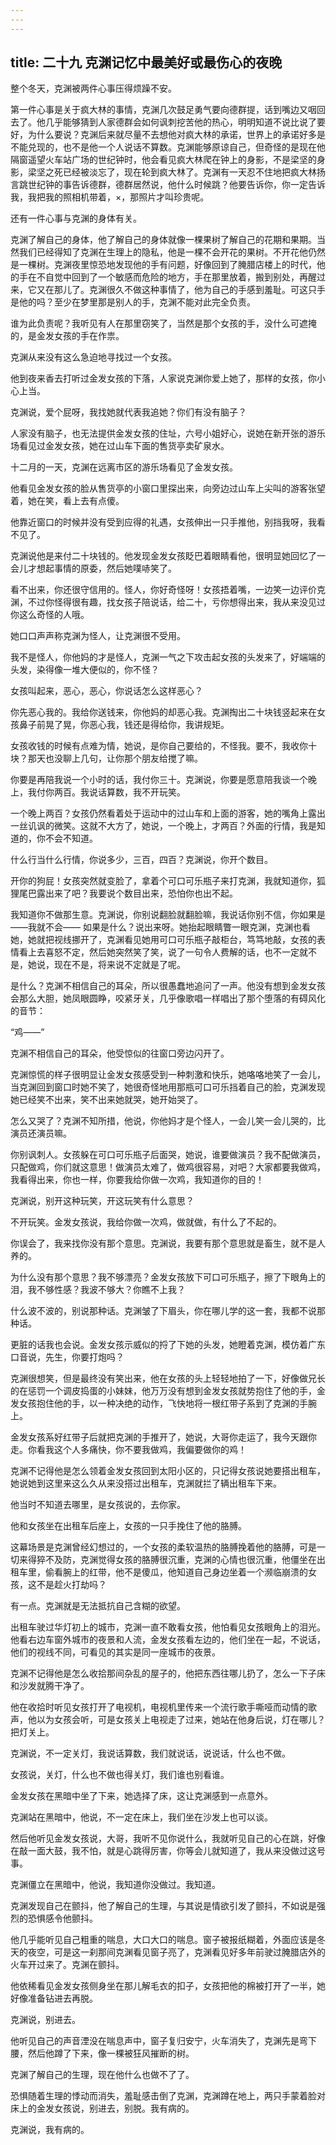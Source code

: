 ```yaml
---
---
---
```

title: 二十九 克渊记忆中最美好或最伤心的夜晚
---




整个冬天，克渊被两件心事压得烦躁不安。

第一件心事是关于疯大林的事情，克渊几次鼓足勇气要向德群提，话到嘴边又咽回去了。他几乎能够猜到人家德群会如何讽刺挖苦他的热心，明明知道不说比说了要好，为什么要说？克渊后来就尽量不去想他对疯大林的承诺，世界上的承诺好多是不能兑现的，也不是他一个人说话不算数。克渊能够原谅自己，但奇怪的是现在他隔窗遥望火车站广场的世纪钟时，他会看见疯大林爬在钟上的身影，不是梁坚的身影，梁坚之死已经被淡忘了，现在轮到疯大林了。克渊有一天忍不住地把疯大林扬言跳世纪钟的事告诉德群，德群居然说，他什么时候跳？他要告诉你，你一定告诉我，我把我的照相机带着，×，那照片才叫珍贵呢。

还有一件心事与克渊的身体有关。

克渊了解自己的身体，他了解自己的身体就像一棵果树了解自己的花期和果期。当然我们已经得知了克渊在生理上的隐私，他是一棵不会开花的果树。不开花他仍然是一棵树。克渊夜里惊恐地发现他的手有问题，好像回到了腌腊店楼上的时代，他的手在不自觉中回到了一个敏感而危险的地方，手在那里放着，搬到别处，再醒过来，它又在那儿了。克渊很久不做这种事情了，他为自己的手感到羞耻。可这只手是他的吗？至少在梦里那是别人的手，克渊不能对此完全负责。

谁为此负责呢？我听见有人在那里窃笑了，当然是那个女孩的手，没什么可遮掩的，是金发女孩的手在作祟。

克渊从来没有这么急迫地寻找过一个女孩。

他到夜来香去打听过金发女孩的下落，人家说克渊你爱上她了，那样的女孩，你小心上当。

克渊说，爱个屁呀，我找她就代表我追她？你们有没有脑子？

人家没有脑子，也无法提供金发女孩的住址，六号小姐好心，说她在新开张的游乐场看见过金发女孩，她在过山车下面的售货亭卖矿泉水。

十二月的一天，克渊在远离市区的游乐场看见了金发女孩。

他看见金发女孩的脸从售货亭的小窗口里探出来，向旁边过山车上尖叫的游客张望着，她在笑，看上去有点傻。

他靠近窗口的时候并没有受到应得的礼遇，女孩伸出一只手推他，别挡我呀，我看不见了。

克渊说他是来付二十块钱的。他发现金发女孩眨巴着眼睛看他，很明显她回忆了一会儿才想起事情的原委，然后她噗哧笑了。

看不出来，你还很守信用的。怪人，你好奇怪呀！女孩捂着嘴，一边笑一边评价克渊，不过你怪得很有趣，找女孩子陪说话，给二十，亏你想得出来，我从来没见过你这么奇怪的人哦。

她口口声声称克渊为怪人，让克渊很不受用。

我不是怪人，你他妈的才是怪人，克渊一气之下攻击起女孩的头发来了，好端端的头发，染得像一堆大便似的，你不怪？

女孩叫起来，恶心，恶心，你说话怎么这样恶心？

你先恶心我的。我给你送钱来，你他妈的却恶心我。克渊掏出二十块钱竖起来在女孩鼻子前晃了晃，你恶心我，钱还是得给你，我讲规矩。

女孩收钱的时候有点难为情，她说，是你自己要给的，不怪我。要不，我收你十块？那天也没聊上几句，让你那个朋友给搅了嘛。

你要是再陪我说一个小时的话，我付你三十。克渊说，你要是愿意陪我谈一个晚上，我付你两百。我说话算数，我不开玩笑。

一个晚上两百？女孩仍然看着处于运动中的过山车和上面的游客，她的嘴角上露出一丝讥讽的微笑。这就不大方了，她说，一个晚上，才两百？外面的行情，我是知道的，你不会不知道。

什么行当什么行情，你说多少，三百，四百？克渊说，你开个数目。

开你的狗屁！女孩突然就变脸了，拿着个可口可乐瓶子来打克渊，我就知道你，狐狸尾巴露出来了吧？我要说个数目出来，恐怕你也出不起。

我知道你不做那生意。克渊说，你别说翻脸就翻脸嘛，我说话你别不信，你如果是——我就不会—— 如果是什么？说出来呀。她抬起眼睛瞥一眼克渊，克渊也看她，她就把视线挪开了，克渊看见她用可口可乐瓶子敲柜台，笃笃地敲，女孩的表情看上去喜怒不定，然后她突然笑了笑，说了一句令人费解的话，也不一定就不是，她说，现在不是，将来说不定就是了呢。

是什么？克渊不相信自己的耳朵，所以很愚蠢地追问了一声。他没有想到金发女孩会那么大胆，她凤眼圆睁，咬紧牙关，几乎像歌唱一样唱出了那个堕落的有碍风化的音节：

“鸡——”

克渊不相信自己的耳朵，他受惊似的往窗口旁边闪开了。

克渊惊慌的样子很明显让金发女孩感受到一种刺激和快乐，她咯咯地笑了一会儿，当克渊回到窗口时她不笑了，她很奇怪地用那瓶可口可乐挡着自己的脸，克渊发现她已经笑不出来，笑不出来她就哭，她开始哭了。

怎么又哭了？克渊不知所措，他说，你他妈才是个怪人，一会儿笑一会儿哭的，比演员还演员嘛。

你别讽刺人。女孩躲在可口可乐瓶子后面哭，她说，谁要做演员？我不配做演员，只配做鸡，你们就这意思！做演员太难了，做鸡很容易，对吧？大家都要我做鸡，我看得出来，你也一样，你要我给你做一次鸡，我知道你的目的！

克渊说，别开这种玩笑，开这玩笑有什么意思？

不开玩笑。金发女孩说，我给你做一次鸡，做就做，有什么了不起的。

你误会了，我来找你没有那个意思。克渊说，我要有那个意思就是畜生，就不是人养的。

为什么没有那个意思？我不够漂亮？金发女孩放下可口可乐瓶子，擦了下眼角上的泪，我不够性感？我波不够大？你瞧不上我？

什么波不波的，别说那种话。克渊皱了下眉头，你在哪儿学的这一套，我都不说那种话。

更脏的话我也会说。金发女孩示威似的捋了下她的头发，她瞪着克渊，模仿着广东口音说，先生，你要打炮吗？

克渊很想笑，但是最终没有笑出来，他在女孩的头上轻轻地拍了一下，好像做兄长的在惩罚一个调皮捣蛋的小妹妹，他万万没有想到金发女孩就势抱住了他的手，金发女孩抱住他的手，以一种决绝的动作，飞快地将一根红带子系到了克渊的手腕上。

金发女孩系好红带子后就把克渊的手推开了，她说，大哥你走运了，我今天跟你走。你看我这个人多痛快，你不要我做鸡，我偏要做你的鸡！

克渊不记得他是怎么领着金发女孩回到太阳小区的，只记得女孩说她要搭出租车，她说她到这里来这么久从来没搭过出租车，克渊就拦了辆出租车下来。

他当时不知道去哪里，是女孩说的，去你家。

他和女孩坐在出租车后座上，女孩的一只手挽住了他的胳膊。

这幕场景是克渊曾经幻想过的，一个女孩的柔软温热的胳膊挽着他的胳膊，可是一切来得猝不及防，克渊觉得女孩的胳膊很沉重，克渊的心情也很沉重，他僵坐在出租车里，偷看腕上的红带，他不是傻瓜，他知道自己身边坐着一个濒临崩溃的女孩，这不是趁火打劫吗？

有一点。克渊就是无法抵抗自己含糊的欲望。

出租车驶过华灯初上的城市，克渊一直不敢看女孩，他怕看见女孩眼角上的泪光。他看右边车窗外城市的夜景和人流，金发女孩看左边的，他们坐在一起，不说话，他们的视线不同，可看见的其实是同一座城市的夜景。

克渊不记得他是怎么收拾那间杂乱的屋子的，他把东西往哪儿扔了，怎么一下子床和沙发就腾干净了。

他在收拾时听见女孩打开了电视机，电视机里传来一个流行歌手嘶哑而动情的歌声，他以为女孩会听，可是女孩关上电视走了过来，她站在他身后说，灯在哪儿？把灯关上。

克渊说，不一定关灯，我说话算数，我们就说话，说说话，什么也不做。

女孩说，关灯，什么也不做也得关灯，我们谁也别看谁。

金发女孩在黑暗中坐了下来，她选择了床，这让克渊感到一点意外。

克渊站在黑暗中，他说，不一定在床上，我们坐在沙发上也可以谈。

然后他听见金发女孩说，大哥，我听不见你说什么，我就听见自己的心在跳，好像在敲一面大鼓，我不怕，就是心跳得厉害，你等会儿就知道了，我从来没做过这号事。

克渊僵立在黑暗中，他说，我知道你没做过。我知道。

克渊发现自己在颤抖，他了解自己的生理，与其说是情欲引发了颤抖，不如说是强烈的恐惧感令他颤抖。

他几乎能听见自己粗重的喘息，大口大口的喘息。窗子被报纸糊着，外面应该是冬天的夜空，可是这一刹那间克渊看见窗子亮了，克渊看见好多年前驶过腌腊店外的火车开过来了。克渊在颤抖。

他依稀看见金发女孩侧身坐在那儿解毛衣的扣子，女孩把他的棉被打开了一半，她好像准备钻进去再脱。

克渊说，别进去。

他听见自己的声音湮没在喘息声中，窗子复归安宁，火车消失了，克渊先是弯下腰，然后他蹲了下来，像一棵被狂风摧断的树。

克渊了解自己的生理，现在他什么也做不了了。

恐惧随着生理的悸动而消失，羞耻感击倒了克渊，克渊蹲在地上，两只手蒙着脸对床上的金发女孩说，别进去，别脱。我有病的。

克渊说，我有病的。
